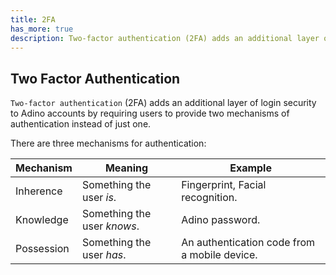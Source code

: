```yaml
---
title: 2FA
has_more: true
description: Two-factor authentication (2FA) adds an additional layer of login security to Adino accounts by requiring users to provide two mechanisms of authentication instead of just one.
---
```


## Two Factor Authentication

`Two-factor authentication` (2FA) adds an additional layer of login security to Adino accounts by requiring users to provide two mechanisms of authentication instead of just one.

There are three mechanisms for authentication:

| Mechanism  | Meaning                     | Example                                      |
| ---------- | --------------------------- | -------------------------------------------- |
| Inherence  | Something the user _is_.    | Fingerprint, Facial recognition.             |
| Knowledge  | Something the user _knows_. | Adino password.                        |
| Possession | Something the user _has_.   | An authentication code from a mobile device. |


